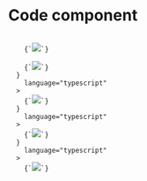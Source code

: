
<Meta title="components/Text/Code" />

# Code component

<Canvas>
  <Code language="typescript">
    {`<img src="https://picsum.photos/200" width={200} height={200} />`}
  </Code>
</Canvas>

<Canvas>
  <Code note="Note: Lorem Picsum" language="typescript">
    {`<img src="https://picsum.photos/200" width={200} height={200} />`}
  </Code>
</Canvas>

<Canvas>
  <Code
    preview={<img src="https://picsum.photos/200" width={200} height={200} />}
    language="typescript"
  >
    {`<img src="https://picsum.photos/200" width={200} height={200} />`}
  </Code>
</Canvas>

<Canvas>
  <Code
    note="Note: Lorem Picsum with preview"
    preview={<img src="https://picsum.photos/200" width={200} height={200} />}
    language="typescript"
  >
    {`<img src="https://picsum.photos/200" width={200} height={200} />`}
  </Code>
</Canvas>

<Canvas>
  <Code
    note="Note: Lorem Picsum with preview and copy"
    copy
    preview={<img src="https://picsum.photos/200" width={200} height={200} />}
    language="typescript"
  >
    {`<img src="https://picsum.photos/200" width={200} height={200} />`}
  </Code>
</Canvas>
